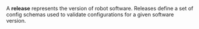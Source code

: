 A **release** represents the version of robot software. Releases define a set of config schemas used to validate configurations for a given software version.